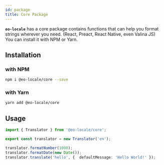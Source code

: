 ```yaml
---
id: package
title: Core Package
---
```


**`eo-locale`** has a core package contains functions that can help you format strings wherever you need.
(React, Preact, React Native, even Valina JS) You can install it with NPM or Yarn.

## Installation

### with NPM

```sh
npm i @eo-locale/core --save
```

### with Yarn

```sh
yarn add @eo-locale/core
```

## Usage

```ts
import { Translator } from '@eo-locale/core';

export const translator = new Translator('en');

translator.formatNumber(1000);
translator.formatDate(new Date());
translator.translate('hello', {  defaultMessage: 'Hello World!' });
```
